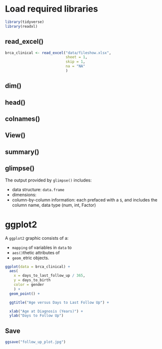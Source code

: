 # Load required libraries
```r
library(tidyverse)
library(readxl)
```
##  read_excel()
```r
brca_clinical <- read_excel("data/fileshow.xlsx",
                            sheet = 1,
                            skip = 1,
                            na = "NA"
                            )
```
##  dim()
##  head()
## colnames()
##  View()
## summary()
## glimpse()
The output provided by `glimpse()` includes:

- data structure: `data.frame`
- dimensions:
- column-by-column information: each prefaced with a `$`, and includes the column name, data type (num, int, Factor)

# ggplot2

A `ggplot2` graphic consists of a:

- `mapping` of variables in `data` to
- `aes()`thetic attributes of
- `geom_`etric objects.

```r
ggplot(data = brca_clinical) +
  aes(
    x = days_to_last_follow_up / 365,
    y = days_to_birth
    color = gender
    ) +
  geom_point() +

  ggtitle("Age versus Days to Last Follow Up") +

  xlab("Age at Diagnosis (Years)") +
  ylab("Days to Follow Up")

```
## Save
```r
ggsave("follow_up_plot.jpg")
```
